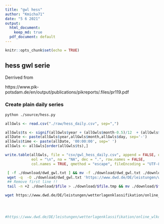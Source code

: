 ```yaml
---
title: "gwl hess"
author: "Kmicha71"
date: "5 6 2021"
output:
  html_document: 
    keep_md: true
  pdf_document: default
---
```


```r
knitr::opts_chunk$set(echo = TRUE)
```

## hess gwl serie

Derrived from 

https://www.pik-potsdam.de/en/output/publications/pikreports/.files/pr119.pdf


### Create plain daily series

```sh
python ./source/hess.py
```

```r
allGwls <- read.csv("./raw/hess_daily.csv", sep=",")

allGwls$ts <- signif(allGwls$year + (allGwls$month-0.5)/12  + (allGwls$day-0.5)/365, digits=8)
allDate <- paste(allGwls$year,allGwls$month,allGwls$day, sep='-')
allGwls$time <- paste(allDate, '00:00:00', sep=' ')
allGwls <- allGwls[order(allGwls$ts),]

write.table(allGwls, file = "csv/gwl_hess_daily.csv", append = FALSE, quote = TRUE, sep = ",",
            eol = "\n", na = "NA", dec = ".", row.names = FALSE,
            col.names = TRUE, qmethod = "escape", fileEncoding = "UTF-8")

```

```sh

 [ -f ./download/dwd_gwl.txt ] && mv -f ./download/dwd_gwl.txt ./download/dwd_gwl.txt.bck
 wget -q  -O ./download/dwd_gwl.txt 'https://www.dwd.de/DE/leistungen/wetterlagenklassifikation/online_wlkdaten.txt?view=nasPublication&nn=16102'
 ## Remove first line !!
 tail -n +2 ./download/$file > ./download/$file.tmp && mv ./download/$file.tmp ./download/$file

wget https://www.dwd.de/DE/leistungen/wetterlagenklassifikation/online_wlkdaten.txt?view=nasPublication&nn=16102 





```


```r

#https://www.dwd.de/DE/leistungen/wetterlagenklassifikation/online_wlkdaten.txt?view=nasPublication&nn=16102





```